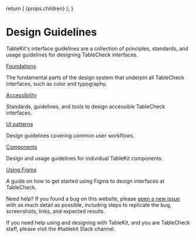 
  return (
    <Layout title="Design" sideNav="design" editPageRoute="design.html.mdx">
      {props.children}
    </Layout>
  );
}

# Design Guidelines

TableKit's interface guidelines are a collection of principles, standards, and usage guidelines for designing TableCheck interfaces.

[Foundations](/design/foundations)

The fundamental parts of the design system that underpin all TableCheck interfaces, such as color and typography.

[Accessibility](/design/accessibility)

Standards, guidelines, and tools to design accessible TableCheck interfaces.

[UI patterns](/design/ui-patterns)

Design guidelines covering common user workflows.

[Components](/design/components)

Design and usage guidelines for individual TableKit components.

[Using Figma](/design/using-figma)

A guide on how to get started using Figma to design interfaces at TableCheck.

Need help?
If you found a bug on this website, please [open a new issue](https://github.com/tablecheck/tablekit/issues/new) with as much detail as possible, including steps to replicate the bug, screenshots, links, and expected results.

If you need help using and designing with TableKit, and you are TableCheck staff, please visit the #tablekit Slack channel.

